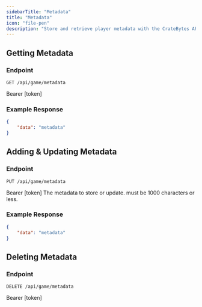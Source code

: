 ```yaml
---
sidebarTitle: "Metadata"
title: "Metadata"
icon: "file-pen"
description: "Store and retrieve player metadata with the CrateBytes API."
---
```


## Getting Metadata

### Endpoint

```http
GET /api/game/metadata
```

<ParamField header="authorization header" type="string" required>
    Bearer [token]
</ParamField>

### Example Response

```json
{
    "data": "metadata"
}
```

## Adding & Updating Metadata

### Endpoint

```http
PUT /api/game/metadata
```

<ParamField header="authorization header" type="string" required>
    Bearer [token]
</ParamField>

<ParamField body="data" type="string" required>
    The metadata to store or update. must be 1000 characters or less.
</ParamField>

### Example Response

```json
{
    "data": "metadata"
}
```

## Deleting Metadata

### Endpoint

```http
DELETE /api/game/metadata
```

<ParamField header="authorization header" type="string" required>
    Bearer [token]
</ParamField>
